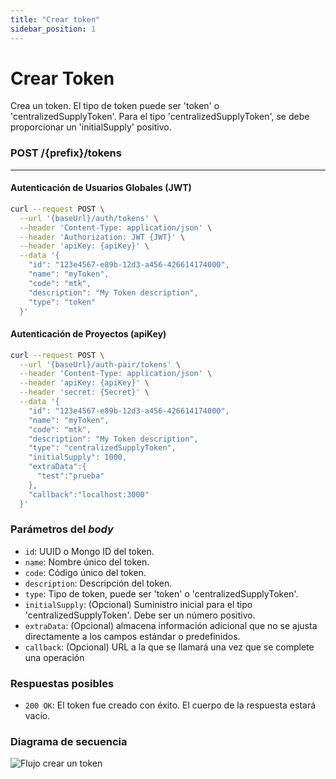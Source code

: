 ```yaml
---
title: "Crear token"
sidebar_position: 1
---
```


# Crear Token

Crea un token. El tipo de token puede ser 'token' o 'centralizedSupplyToken'. Para el tipo 'centralizedSupplyToken', se debe proporcionar un 'initialSupply' positivo.

### <span>POST</span> /{prefix}/tokens

---

#### Autenticación de Usuarios Globales (JWT)

```bash
curl --request POST \
  --url '{baseUrl}/auth/tokens' \
  --header 'Content-Type: application/json' \
  --header 'Authorization: JWT {JWT}' \
  --header 'apiKey: {apiKey}' \
  --data '{
    "id": "123e4567-e89b-12d3-a456-426614174000",
    "name": "myToken",
    "code": "mtk",
    "description": "My Token description",
    "type": "token"
  }'
```

#### Autenticación de Proyectos (apiKey)

```bash
curl --request POST \
  --url '{baseUrl}/auth-pair/tokens' \
  --header 'Content-Type: application/json' \
  --header 'apiKey: {apiKey}' \
  --header 'secret: {Secret}' \
  --data '{
    "id": "123e4567-e89b-12d3-a456-426614174000",
    "name": "myToken",
    "code": "mtk",
    "description": "My Token description",
    "type": "centralizedSupplyToken",
    "initialSupply": 1000,
    "extraData":{
      "test":"prueba"
    },
    "callback":"localhost:3000"
  }'
```

### Parámetros del _body_

- `id`: UUID o Mongo ID del token.
- `name`: Nombre único del token.
- `code`: Código único del token.
- `description`: Descripción del token.
- `type`: Tipo de token, puede ser 'token' o 'centralizedSupplyToken'.
- `initialSupply`: (Opcional) Suministro inicial para el tipo 'centralizedSupplyToken'. Debe ser un número positivo.
- `extraData`: (Opcional) almacena información adicional que no se ajusta directamente a los campos estándar o predefinidos.
- `callback`: (Opcional) URL a la que se llamará una vez que se complete una operación

### Respuestas posibles

- `200 OK`: El token fue creado con éxito. El cuerpo de la respuesta estará vacío.

### Diagrama de secuencia

![Flujo crear un token](/img/docs/tokens/createToken.png "FlowCreateToken")
